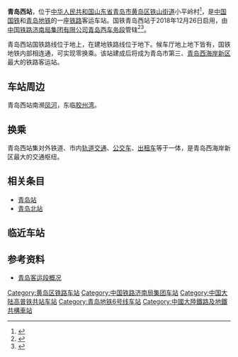 {{About|青盐铁路上的一座客运站|胶济铁路上曾称青岛西站的[[编组站|编组站]]|蓝村西站}}
{{Infobox station
|name = 青岛西站
|native_name = 
|eng_name = Qingdaoxi Railway Station
|linecolour = red
|linecolour2 = green
|linecolour3 = 
|symbol_right = 
|image = Qingdaoxi Raliway Station.jpg
|caption = 站房
|other_name = 
|country = 
|borough = 
|address = {{CHN}}[[山东省|山东省]][[青岛市|青岛市]][[黄岛区|黄岛区]][[铁山街道_(青岛市)|铁山街道]]小平岭村
|coordinates = {{coord|35|54|9.90|N|119|56|58.74|E|display=inline,title}}
|elevation = 
|owned = [[济南局集团|济南局集团]][[青岛车务段|青岛车务段]]
|operator = [[中国铁路|中国铁路]]<br>[[青岛地铁|青岛地铁]]
|lines = [[青盐铁路|青盐铁路]]<br>[[青岛地铁6号线|青岛地铁6号线]]
|distance = 
|platform = 6
|tracks = 14
|bus_routes = 
|bus_stands = 
|connections = 
|structure = 地面车站
|hall = 
|depth = 
|levels = 
|interchange = 
|architect = 
|architectural_style = 
|colour = 
|type = 客运站
|status = 
|code = 
|commercial_code = QUK
|pinyin_code = QDX
|iata = 
|zone = 
|classification = 
|website = 
|built = 
|opened = 2018年12月26日
|pass_year = 
|passengers = 
|pass_system = 
|pass_rank = 
|mpassengers = 
|trains = 
|station_hours = 
|hours = 
|first = 
|last = 
|route_map = 
}}

'''青岛西站'''，位于[[中华人民共和国|中华人民共和国]][[山东省|山东省]][[青岛市|青岛市]][[黄岛区|黄岛区]][[铁山街道_(青岛市)|铁山街道]]小平岭村<ref>{{cite news|url=http://news.qingdaonews.com/qingdao/2018-10/20/content_20229132.htm|title=青岛西站建成啥样了？站房内部已开始装修|publisher=青岛新闻网|date=2018-10-20|accessdate=2019-02-18}}</ref>，是[[中国国铁|中国国铁]]和[[青岛地铁|青岛地铁]]的一座[[铁路|铁路]]客运车站。国铁青岛西站于2018年12月26日启用，由[[中国铁路济南局集团有限公司|中国铁路济南局集团有限公司]][[青岛西车务段|青岛西车务段]]管辖<ref>{{cite news|url=http://news.bandao.cn/a/163678.html|title=青岛西站正式开通运营 西海岸新区迈向"高铁时代"|publisher=[[半岛都市报|半岛都市报]]|date=2018-12-27|accessdate=2019-02-18}}</ref><ref>{{cite news|author=吴帅|url=http://epaper.qingdaonews.com/html/qdzb/20181222/qdzb1241380.html|title=抢先看看站内站外啥模样|publisher=[[青岛早报|青岛早报]]|date=2018-12-22|accessdate=2019-02-18}}</ref>。

青岛西站国铁路线位于地上，在建地铁路线位于地下。候车厅地上地下皆有，国铁地铁内部相连通，可实现零换乘。该站建成后将成为青岛市第三、[[青岛西海岸新区|青岛西海岸新区]]最大的铁路客运站。

==车站周边==
青岛西站南濒[[凤河|凤河]]，东临[[胶州湾|胶州湾]]。

==换乘==
青岛西站集对外铁道、市内[[青岛地铁|轨道交通]]、[[公交车|公交车]]、[[出租车|出租车]]等于一体，是青岛西海岸新区最大的交通枢纽。

==相关条目==
*[[青岛站|青岛站]]
*[[青岛北站|青岛北站]]

==临近车站==
{{start rail box|[[File:China_Railways.svg|20px]] [[中国铁路|中国铁路]]}}
{{s-inop|[[姜家屯站|姜家屯站]]|[[青岛北站|青岛北站]]方向}}
{{s-line|[[青盐铁路|青盐铁路]]}}
{{s-inop|[[黄家营站|黄家营站]]|[[盐城站|盐城站]]方向}}
{{end box}}

==参考资料==
{{reflist}}

*[https://web.archive.org/web/20090802200618/http://jtkyw.com/jtky/qingdaoduan/index.htm 青岛客运段概况]

{{青盐铁路}}
{{青岛地铁6号线车站}}
{{青岛交通}}

{{DEFAULTSORT:Qingdao West Railway Station}}

[[Category:黄岛区铁路车站|Category:黄岛区铁路车站]]
[[Category:中国铁路济南局集团车站|Category:中国铁路济南局集团车站]]
[[Category:中国大陆高普铁共站车站|Category:中国大陆高普铁共站车站]]
[[Category:青岛地铁6号线车站|Category:青岛地铁6号线车站]]
[[Category:中國大陸鐵路及地鐵共構車站|Category:中國大陸鐵路及地鐵共構車站]]